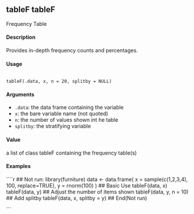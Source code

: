 ## tableF tableF

Frequency Table

#### Description

Provides in-depth frequency counts and percentages.

#### Usage
<pre><code>
tableF(.data, x, n = 20, splitby = NULL)
</code></pre>

#### Arguments
* ``.data``: the data frame containing the variable
* ``x``: the bare variable name (not quoted)
* ``n``: the number of values shown int he table
* ``splitby``: the stratifying variable

#### Value
a list of class tableF containing the frequency table(s)

#### Examples
````r
## Not run:
library(furniture)
data <- data.frame(
x = sample(c(1,2,3,4), 100, replace=TRUE),
y = rnorm(100)
)
## Basic Use
tableF(data, x)
tableF(data, y)
## Adjust the number of items shown
tableF(data, y, n = 10)
## Add splitby
tableF(data, x, splitby = y)
## End(Not run) 

``` 
